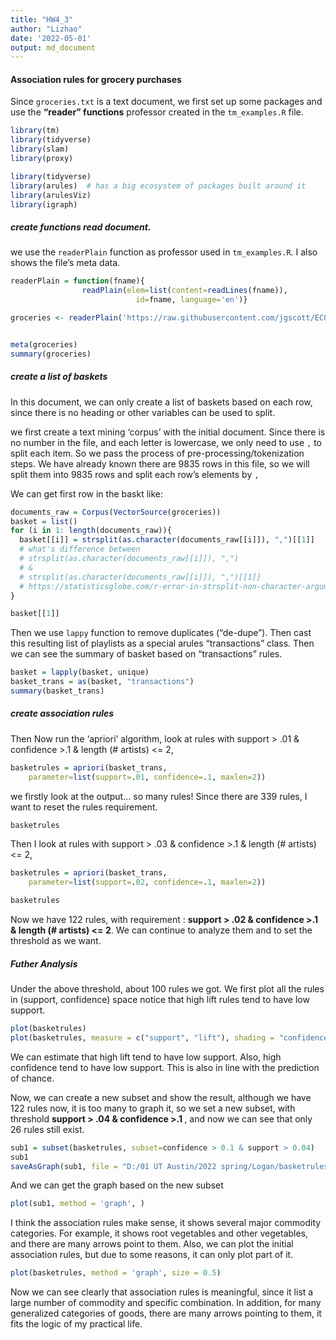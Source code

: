 ```yaml
---
title: "HW4_3"
author: "Lizhao"
date: '2022-05-01'
output: md_document
---
```




####  Association rules for grocery purchases

Since `groceries.txt` is a text document, we first set up some packages and use the __"reader" functions__ professor created in the `tm_examples.R` file.




```r
library(tm) 
library(tidyverse)
library(slam)
library(proxy)

library(tidyverse)
library(arules)  # has a big ecosystem of packages built around it
library(arulesViz)
library(igraph)

```

##### create functions read document.
we use the `readerPlain` function as professor used in `tm_examples.R`. I also shows the file's meta data.

```r
readerPlain = function(fname){
				readPlain(elem=list(content=readLines(fname)), 
							id=fname, language='en')}

groceries <- readerPlain('https://raw.githubusercontent.com/jgscott/ECO395M/master/data/groceries.txt')


meta(groceries)
summary(groceries)

```


##### create a list of baskets
In this document, we can only create a list of baskets based on each row, since there is no heading or other variables can be used to split.

we first create a text mining 'corpus' with the initial document. Since there is no number in the file, and each letter is lowercase, we only need to use `,` to split each item. So we pass the process of pre-processing/tokenization steps. We have already known there are 9835 rows in this file, so we will split them into 9835 rows and split each row's elements by `,`

We can get first row in the baskt like:
```r
documents_raw = Corpus(VectorSource(groceries))
basket = list()
for (i in 1: length(documents_raw)){
  basket[[i]] = strsplit(as.character(documents_raw[[i]]), ",")[[1]]
  # what's difference between 
  # strsplit(as.character(documents_raw[[i]]), ",")
  # &
  # strsplit(as.character(documents_raw[[i]]), ",")[[1]]  
  # https://statisticsglobe.com/r-error-in-strsplit-non-character-argument
} 

basket[[1]]
```


Then we use `lappy` function  to remove duplicates ("de-dupe"). Then cast this resulting list of playlists as a special arules "transactions" class. Then we can see the summary of basket based on "transactions" rules.

```r
basket = lapply(basket, unique)
basket_trans = as(basket, "transactions")
summary(basket_trans)
```

##### create association rules
Then Now run the 'apriori' algorithm, look at rules with support > .01 & confidence >.1 & length (# artists) <= 2, 

```r
basketrules = apriori(basket_trans, 
	parameter=list(support=.01, confidence=.1, maxlen=2))

```

we firstly look at the output... so many rules! Since there are 339 rules, I want to reset the rules requirement.

```r
basketrules
```

Then I look at rules with support > .03 & confidence >.1 & length (# artists) <= 2, 

```r
basketrules = apriori(basket_trans, 
	parameter=list(support=.02, confidence=.1, maxlen=2))

```

```r
basketrules
```
Now we have 122 rules, with requirement : __support > .02 & confidence >.1 & length (# artists) <= 2__.  We can continue to analyze them and to set the threshold as we want.


#####  Futher  Analysis
Under the above threshold, about 100 rules we got. We first plot all the rules in (support, confidence) space notice that high lift rules tend to have low support.

```r
plot(basketrules)
plot(basketrules, measure = c("support", "lift"), shading = "confidence")

```

We can estimate that high lift tend to have low support. Also, high confidence tend to have low support. This is also in line with the prediction of chance.

Now, we can create a new subset and show the result, although we have 122 rules now, it is too many to graph it, so we set a new subset, with threshold __support > .04 & confidence >.1 __, and now we can see that only 26 rules still exist.

```r
sub1 = subset(basketrules, subset=confidence > 0.1 & support > 0.04)
sub1
saveAsGraph(sub1, file = "D:/01 UT Austin/2022 spring/Logan/basketrules.graphml")

```


And we can get the graph based on the new subset

```r
plot(sub1, method = 'graph', )
```

I think the association rules make sense, it shows several major commodity categories. For example, it shows root vegetables and other vegetables, and there are many arrows point to them. Also, we can plot the initial association rules, but due to some reasons, it can only plot part of it.

```r
plot(basketrules, method = 'graph', size = 0.5)
```

Now we can see clearly that association rules is meaningful, since it list a large number of commodity and specific combination. In addition, for many generalized categories of goods, there are many arrows pointing to them, it fits the logic of my practical life.




